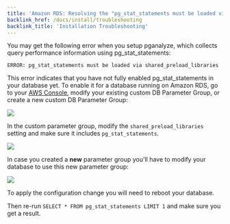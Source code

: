 ```yaml
---
title: 'Amazon RDS: Resolving the "pg_stat_statements must be loaded via shared_preload_libraries" error'
backlink_href: /docs/install/troubleshooting
backlink_title: 'Installation Troubleshooting'
---
```


You may get the following error when you setup pganalyze, which collects query performance information using pg\_stat\_statements:

```
ERROR: pg_stat_statements must be loaded via shared_preload_libraries
```

This error indicates that you have not fully enabled pg\_stat\_statements in your database yet.
To enable it for a database running on Amazon RDS, go to your [AWS Console](https://console.aws.amazon.com/rds/), modify your existing custom DB Parameter Group, or create a new custom DB Parameter Group:

![](../../images/rds_parameter_group.png)

In the custom parameter group, modify the `shared_preload_libraries` setting and make sure it includes `pg_stat_statements`.

![](../../images/rds_parameter_group2.gif)

In case you created a **new** parameter group you'll have to modify your database to use this new parameter group:

![](../../images/rds_enable_parameter_group.png)

To apply the configuration change you will need to reboot your database.

Then re-run `SELECT * FROM pg_stat_statements LIMIT 1` and make sure you get a result.
